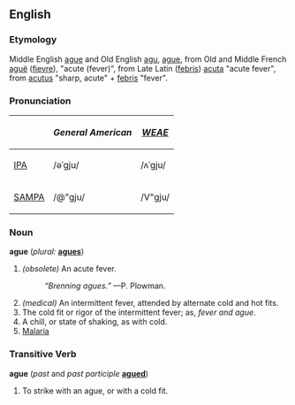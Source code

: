 ==English==
===Etymology===
Middle English [[ague]] and Old English [[agu]], [[ague]], from Old and Middle French [[aguë]] ([[fievre]]), "acute (fever)", from Late Latin ([[febris]]) [[acuta]] "acute fever", from [[acutus]] "sharp, acute" + [[febris]] "fever".

===Pronunciation===
{| border=1 cellpadding=5
! !! ''General American'' !! ''[[WEAE]]'' 
|-
| [[w:IPA|IPA]] || /əˈgju/ ||  /ʌˈgju/
|-
| [[w:SAMPA|SAMPA]] || /@"gju/ || /V"gju/
|}

===Noun===
'''ague''' (''plural:'' '''[[agues]]''')
# ''(obsolete)'' An acute fever. 
#:''“Brenning agues.”'' —P. Plowman.
# ''(medical)'' An intermittent fever, attended by alternate cold and hot fits.
# The cold fit or rigor of the intermittent fever; as, ''fever and ague.''
# A chill, or state of shaking, as with cold.
# [[Malaria]]

===Transitive Verb===
'''ague''' (''past'' and ''past participle'' '''[[agued]]''')
#To strike with an ague, or with a cold fit.
